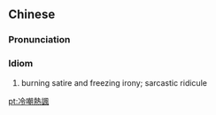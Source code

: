 {{also|冷嘲热讽}}
==Chinese==
{{zh-forms|s=冷嘲热讽}}

===Pronunciation===
{{zh-pron
|m=lěngcháorèfèng
|cat=id
}}

===Idiom===
{{zh-idiom}}

# burning satire and freezing irony; sarcastic ridicule

[[pt:冷嘲熱諷]]